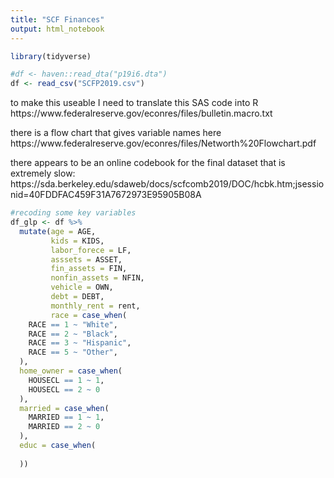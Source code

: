 ```yaml
---
title: "SCF Finances"
output: html_notebook
---
```


```r
library(tidyverse)
```

```r
#df <- haven::read_dta("p19i6.dta")
df <- read_csv("SCFP2019.csv")
```

to make this useable I need to translate this SAS code into R
https://www.federalreserve.gov/econres/files/bulletin.macro.txt

there is a flow chart that gives variable names here
https://www.federalreserve.gov/econres/files/Networth%20Flowchart.pdf

there appears to be an online codebook for the final dataset that is extremely slow:
https://sda.berkeley.edu/sdaweb/docs/scfcomb2019/DOC/hcbk.htm;jsessionid=40FDDFAC459F31A7672973E95905B08A

```r
#recoding some key variables
df_glp <- df %>%
  mutate(age = AGE,
         kids = KIDS,
         labor_forece = LF,
         asssets = ASSET,
         fin_assets = FIN,
         nonfin_assets = NFIN,
         vehicle = OWN,
         debt = DEBT,
         monthly_rent = rent,
         race = case_when(
    RACE == 1 ~ "White",
    RACE == 2 ~ "Black",
    RACE == 3 ~ "Hispanic",
    RACE == 5 ~ "Other",
  ),
  home_owner = case_when(
    HOUSECL == 1 ~ 1,
    HOUSECL == 2 ~ 0
  ),
  married = case_when(
    MARRIED == 1 ~ 1,
    MARRIED == 2 ~ 0
  ),
  educ = case_when(
    
  ))

```


```r

```


